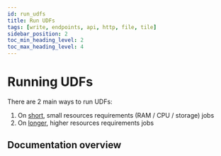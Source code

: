 ```yaml
---
id: run_udfs
title: Run UDFs
tags: [write, endpoints, api, http, file, tile]
sidebar_position: 2
toc_min_heading_level: 2
toc_max_heading_level: 4
---
```


# Running UDFs

There are 2 main ways to run UDFs:

1. On [short](/core-concepts/run-udfs/run-small-udfs/#defining-small-job), small resources requirements (RAM / CPU / storage) jobs 
2. On [longer](/core-concepts/run-udfs/run-small-udfs/#defining-small-job), higher resources requirements jobs 

## Documentation overview


<DocCardList />